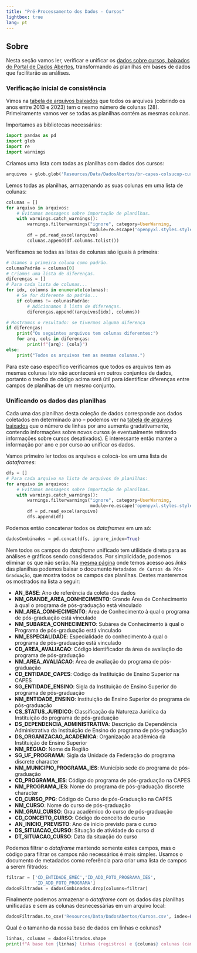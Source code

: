 ```yaml
---
title: "Pré-Processamento dos Dados - Cursos"
lightbox: true
lang: pt
---
```

## Sobre

Nesta seção vamos ler, verificar e unificar os [dados sobre cursos, baixados do Portal de Dados Abertos](dadosabertos-baixando.qmd#sec-dados-abertos-cursos), transformando as planilhas em bases de dados que facilitarão as análises.

### Verificação inicial de consistência

Vimos na [tabela de arquivos baixados](dadosabertos-baixando.qmd#tbl-abertos-baixando-cursos) que todos os arquivos (cobrindo os anos entre 2013 e 2023) tem o nesmo número de colunas (28). Primeiramente vamos ver se todas as planilhas contém as mesmas colunas.

Importamos as bibliotecas necessárias:

```python
import pandas as pd
import glob
import re
import warnings
```

Criamos uma lista com todas as planilhas com dados dos cursos:

```python
arquivos = glob.glob('Resources/Data/DadosAbertos/br-capes-colsucup-curso*.xlsx')
```

Lemos todas as planilhas, armazenando as suas colunas em uma lista de colunas:

```python
colunas = []
for arquivo in arquivos:
    # Evitamos mensagens sobre importação de planilhas.
    with warnings.catch_warnings():
        warnings.filterwarnings("ignore", category=UserWarning, 
                                module=re.escape('openpyxl.styles.stylesheet'))
        df = pd.read_excel(arquivo)
        colunas.append(df.columns.tolist())
```

Verificamos se todas as listas de colunas são iguais à primeira:

```python
# Usamos a primeira coluna como padrão.
colunasPadrão = colunas[0]
# Criamos uma lista de diferenças.
diferenças = []
# Para cada lista de colunas...
for idx, columns in enumerate(colunas):
    # Se for diferente do padrão...
    if columns != colunasPadrão:
        # Adicionamos à lista de diferenças.
        diferenças.append((arquivos[idx], columns))

# Mostramos o resultado: se tivermos alguma diferença
if diferenças:
    print("Os seguintes arquivos tem colunas diferentes:")
    for arq, cols in diferenças:
        print(f"{arq}: {cols}")
else:
    print("Todos os arquivos tem as mesmas colunas.")
```

Para este caso específico verificamos que todos os arquivos tem as mesmas colunas Isto não acontecerá em outros conjuntos de dados, portanto o trecho de código acima será útil para identificar diferenças entre campos de planilhas de um mesmo conjunto.

### Unificando os dados das planilhas

Cada uma das planilhas desta coleção de dados corresponde aos dados coletados em determinado ano -- podemos ver na [tabela de arquivos baixados](dadosabertos-baixando.qmd#tbl-abertos-baixando-cursos) que o número de linhas por ano aumenta gradativamente, contendo informações sobre novos cursos (e eventualmente retirando informações sobre cursos desativados). É interessante então manter a informação por ano e por curso ao unificar os dados. 

Vamos primeiro ler todos os arquivos e colocá-los em uma lista de _dataframes_:

```python
dfs = []
# Para cada arquivo na lista de arquivos de planilhas:
for arquivo in arquivos:
    # Evitamos mensagens sobre importação de planilhas.
    with warnings.catch_warnings():
        warnings.filterwarnings("ignore", category=UserWarning, 
                                module=re.escape('openpyxl.styles.stylesheet'))
        df = pd.read_excel(arquivo)
        dfs.append(df)
```

Podemos então concatenar todos os _dataframes_ em um só:

```python
dadosCombinados = pd.concat(dfs, ignore_index=True)
```

Nem todos os campos do _dataframe_ unificado tem utilidade direta para as análises e gráficos sendo considerados. Por simplicidade, podemos eliminar os que não serão. Na [mesma página](dadosabertos-baixando.qmd#sec-dados-abertos-cursos) onde temos acesso aos _links_ das planilhas podemos baixar o documento `Metadados de Cursos da Pós-Graduação`, que mostra todos os campos das planilhas. Destes manteremos os mostrados na lista a seguir:

* **AN_BASE**: Ano de referência da coleta dos dados
* **NM_GRANDE_AREA_CONHECIMENTO**: Grande Área de Conhecimento à qual o programa de pós-graduação está vinculado
* **NM_AREA_CONHECIMENTO**: Área de Conhecimento à qual o programa de pós-graduação está vinculado
* **NM_SUBAREA_CONHECIMENTO**: Subárea de Conhecimento à qual o Programa de pós-graduação está vinculado
* **NM_ESPECIALIDADE**: Especialidade do conhecimento à qual o programa de pós-graduação está vinculado
* **CD_AREA_AVALIACAO**: Código identificador da área de avaliação do programa de pós-graduação
* **NM_AREA_AVALIACAO**: Área de avaliação do programa de pós-graduação
* **CD_ENTIDADE_CAPES**: Código da Instituição de Ensino Superior na CAPES
* **SG_ENTIDADE_ENSINO**: Sigla da Instituição de Ensino Superior do programa de pós-graduação
* **NM_ENTIDADE_ENSINO**: Instituição de Ensino Superior do programa de pós-graduação
* **CS_STATUS_JURIDICO**: Classificação da Natureza Jurídica da Instituição do programa de pós-graduação
* **DS_DEPENDENCIA_ADMINISTRATIVA**: Descrição da Dependência Administrativa da Instituição de Ensino do programa de pós-graduação
* **DS_ORGANIZACAO_ACADEMICA**: Organização acadêmica da Instituição de Ensino Superior
* **NM_REGIAO**: Nome da Região 
* **SG_UF_PROGRAMA**: Sigla da Unidade da Federação do programa discrete character
* **NM_MUNICIPIO_PROGRAMA_IES**: Município sede do programa de pós-graduação
* **CD_PROGRAMA_IES**: Código do programa de pós-graduação na CAPES
* **NM_PROGRAMA_IES**: Nome do programa de pós-graduação discrete character
* **CD_CURSO_PPG**: Código do Curso de pós-Graduação na CAPES
* **NM_CURSO**: Nome do curso de pós-graduação
* **NM_GRAU_CURSO**: Grau acadêmico do curso de pós-graduação
* **CD_CONCEITO_CURSO**: Código do conceito do curso
* **AN_INICIO_PREVISTO**: Ano de ínicio previsto para o curso
* **DS_SITUACAO_CURSO**: Situação de atividade do curso d
* **DT_SITUACAO_CURSO**: Data da situação do curso

Podemos filtrar o _dataframe_ mantendo somente estes campos, mas o código para filtrar os campos não necessários é mais simples. Usamos o documento de metadados como referência para criar uma lista de campos a serem filtrados:

```python
filtrar = ['CD_ENTIDADE_EMEC','ID_ADD_FOTO_PROGRAMA_IES',
           'ID_ADD_FOTO_PROGRAMA']
dadosFiltrados = dadosCombinados.drop(columns=filtrar)
```

Finalmente podemos armazenar o _dataframe_ com os dados das planilhas unificadas e sem as colunas desnecessárias em um arquivo local:

```python
dadosFiltrados.to_csv('Resources/Data/DadosAbertos/Cursos.csv', index=False)
```

Qual é o tamanho da nossa base de dados em linhas e colunas?

```python
linhas, colunas = dadosFiltrados.shape
print(f"A base tem {linhas} linhas (registros) e {colunas} colunas (campos).")
```